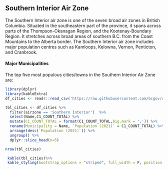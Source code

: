 ## Southern Interior Air Zone

The Southern Interior air zone is one of the seven broad air zones in British Columbia. Situated in the southeastern part of the province, it spans across parts of the Thompson-Okanagan Region, and the Kootenay-Boundary Region. It stretches across broad areas of southern B.C. from the Coast Mountains to the Alberta border. The Southern Interior air zone includes major population centres such as Kamloops, Kelowna, Vernon, Penticton, and Cranbrook.

#### Major Municipalities

The top five most populous cities/towns in the Southern Interior Air Zone are:

```r
library(dplyr)
library(kableExtra)
df_cities <- readr::read_csv('https://raw.githubusercontent.com/bcgov/air-zone-reports/master/data/out/cities.csv')

tbl_cities <- df_cities %>%
  filter(airzone == 'Southern Interior')  %>%
  select(Name,C1_COUNT_TOTAL) %>%
  mutate(C1_COUNT_TOTAL = format(C1_COUNT_TOTAL,big.mark = ',')) %>%
  rename(Municipality = Name, `Population (2021)` = C1_COUNT_TOTAL) %>%
  arrange(desc(`Population (2021)`)) %>%
  ungroup() %>%
  dplyr::slice_head(n=5)

nrow(tbl_cities)
```
```r

 kable(tbl_cities)%>%
 kable_styling(bootstrap_options = "striped", full_width = F, position = "left") 
  
```
